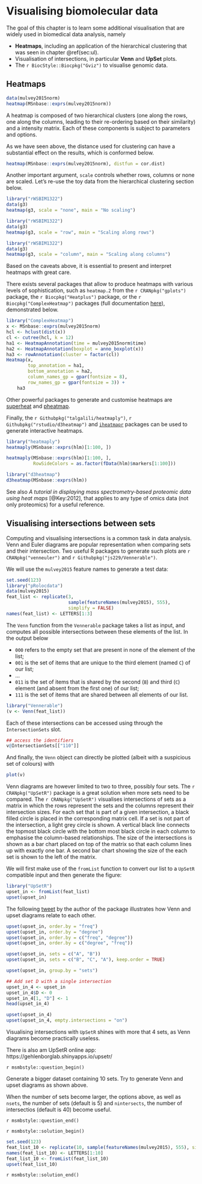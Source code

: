# Visualising biomolecular data {#sec:biovis}

The goal of this chapter is to learn some additional visualisation
that are widely used in biomedical data analysis, namely

- **Heatmaps**, including an application of the hierarchical
  clustering that was seen in chapter \@ref(sec:ul).
- Visualisation of intersections, in particular **Venn** and **UpSet**
  plots.
- The `r BiocStyle::Biocpkg("Gviz")` to visualise genomic data.


## Heatmaps


```r
data(mulvey2015norm)
heatmap(MSnbase::exprs(mulvey2015norm))
```

A heatmap is composed of two hierarchical clusters (one along the
rows, one along the columns, leading to their re-ordering based on
their similarity) and a intensity matrix. Each of these components is
subject to parameters and options.

As we have seen above, the distance used for clustering can have a
substantial effect on the results, which is conformed below.


```r
heatmap(MSnbase::exprs(mulvey2015norm), distfun = cor.dist)
```


Another important argument, `scale` controls whether rows, columns or
none are scaled. Let's re-use the toy data from the hierarchical
clustering section below.



```r
library("rWSBIM1322")
data(g3)
heatmap(g3, scale = "none", main = "No scaling")
```

```r
library("rWSBIM1322")
data(g3)
heatmap(g3, scale = "row", main = "Scaling along rows")
```

```r
library("rWSBIM1322")
data(g3)
heatmap(g3, scale = "column", main = "Scaling along columns")
```

Based on the caveats above, it is essential to present and interpret
heatmaps with great care.


There exists several packages that allow to produce heatmaps with
various levels of sophistication, such as `heatmap.2` from the `r
CRANpkg("gplots")` package, the `r Biocpkg("Heatplus")` package, or
the `r Biocpkg("ComplexHeatmap")` packages (full documentation
[here](https://jokergoo.github.io/ComplexHeatmap-reference/book/index.html)),
demonstrated below.


```r
library("ComplexHeatmap")
x <- MSnbase::exprs(mulvey2015norm)
hcl <- hclust(dist(x))
cl <- cutree(hcl, k = 12)
ha1 <- HeatmapAnnotation(time = mulvey2015norm$time)
ha2 <- HeatmapAnnotation(boxplot = anno_boxplot(x))
ha3 <- rowAnnotation(cluster = factor(cl))
Heatmap(x,
        top_annotation = ha1,
        bottom_annotation = ha2,
        column_names_gp = gpar(fontsize = 8),
        row_names_gp = gpar(fontsize = 3)) +
    ha3
```

Other powerful packages to generate and customise heatmaps are
[superheat](https://rlbarter.github.io/superheat/) and
[pheatmap](https://github.com/raivokolde/pheatmap).


Finally, the `r Githubpkg("talgalili/heatmaply")`,
`r Githubpkg("rstudio/d3heatmap")` and [`iheatmapr`](https://ropensci.github.io/iheatmapr/index.html)
packages can be used to generate interactive heatmaps.


```r
library("heatmaply")
heatmaply(MSnbase::exprs(hlm)[1:100, ])
```

```r
heatmaply(MSnbase::exprs(hlm)[1:100, ],
          RowSideColors = as.factor(fData(hlm)$markers[1:100]))
```

```r
library("d3heatmap")
d3heatmap(MSnbase::exprs(hlm))
```

See also *A tutorial in displaying mass spectrometry-based proteomic
data using heat maps* [@Key:2012], that applies to any type of omics
data (not only proteomics) for a useful reference.


## Visualising intersections between sets

Computing and visualising intersections is a common task in data
analysis. Venn and Euler diagrams are popular representation when
comparing sets and their intersection. Two useful R packages to
generate such plots are
`r CRANpkg("venneuler")` and `r Githubpkg("js229/Vennerable")`.

We will use the `mulvey2015` feature names to generate a test data:

```r
set.seed(123)
library("pRolocdata")
data(mulvey2015)
feat_list <- replicate(3,
                       sample(featureNames(mulvey2015), 555),
                       simplify = FALSE)
names(feat_list) <- LETTERS[1:3]
```

The `Venn` function from the `Vennerable` package takes a list as
input, and computes all possible intersections between these elements
of the list. In the output below

- `000` refers to the empty set that are present in none of the
  element of the list;
- `001` is the set of items that are unique to the third element
  (named `C`) of our list;
- ...
- `011` is the set of items that is shared by the second (`B`) and
  third (`C`) element (and absent from the first one) of our list;
- `111` is the set of items that are shared between all elements of
  our list.

```r
library("Vennerable")
(v <- Venn(feat_list))
```
Each of these intersections can be accessed using through the
`IntersectionSets` slot.

```r
## access the identifiers
v@IntersectionSets[["110"]]
```

And finally, the `Venn` object can directly be plotted (albeit with a
suspicious set of colours) with

```r
plot(v)
```

Venn diagrams are however limited to two to three, possibly four
sets. The `r CRANpkg("UpSetR")` package is a great solution when
more sets need to be compared.
The `r CRANpkg("UpSetR")` visualises intersections of sets as a matrix
in which the rows represent the sets and the columns represent their
intersection sizes. For each set that is part of a given intersection,
a black filled circle is placed in the corresponding matrix cell. If a
set is not part of the intersection, a light grey circle is shown. A
vertical black line connects the topmost black circle with the
bottom most black circle in each column to emphasise the column-based
relationships. The size of the intersections is shown as a bar chart
placed on top of the matrix so that each column lines up with exactly
one bar. A second bar chart showing the size of the each set is shown
to the left of the matrix.

We will first make use of the `fromList` function to convert our list
to a `UpSetR` compatible input and then generate the figure:

```r
library("UpSetR")
upset_in <- fromList(feat_list)
upset(upset_in)
```

The following
[tweet](https://twitter.com/ngehlenborg/status/986354574989709312) by
the author of the package illustrates how Venn and upset diagrams
relate to each other.


```r
upset(upset_in, order.by = "freq")
upset(upset_in, order.by = "degree")
upset(upset_in, order.by = c("freq", "degree"))
upset(upset_in, order.by = c("degree", "freq"))

upset(upset_in, sets = c("A", "B"))
upset(upset_in, sets = c("B", "C", "A"), keep.order = TRUE)

upset(upset_in, group.by = "sets")

## Add set D with a single intersection
upset_in_4 <- upset_in
upset_in_4$D <- 0
upset_in_4[1, "D"] <- 1
head(upset_in_4)

upset(upset_in_4)
upset(upset_in_4, empty.intersections = "on")
```
Visualising intersections with `UpSetR` shines with more that 4 sets,
as Venn diagrams become practically useless.


There is also am UpSetR online app: https://gehlenborglab.shinyapps.io/upsetr/

`r msmbstyle::question_begin()`

Generate a bigger dataset containing 10 sets. Try to generate Venn and
upset diagrams as shown above.

When the number of sets become larger, the options above, as well as
`nsets`, the number of sets (default is 5) and `nintersects`, the
number of intersectios (default is 40) become useful.

`r msmbstyle::question_end()`

`r msmbstyle::solution_begin()`

```r
set.seed(123)
feat_list_10 <- replicate(10, sample(featureNames(mulvey2015), 555), simplify = FALSE)
names(feat_list_10) <- LETTERS[1:10]
feat_list_10 <- fromList(feat_list_10)
upset(feat_list_10)
```

`r msmbstyle::solution_end()`


<!-- ## Data along genomic coordinates -->
